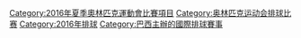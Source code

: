 {{Catmore}}

[[Category:2016年夏季奧林匹克運動會比賽項目|Category:2016年夏季奧林匹克運動會比賽項目]]
[[Category:奥林匹克运动会排球比赛|Category:奥林匹克运动会排球比赛]]
[[Category:2016年排球|Category:2016年排球]]
[[Category:巴西主辦的國際排球賽事|Category:巴西主辦的國際排球賽事]]
